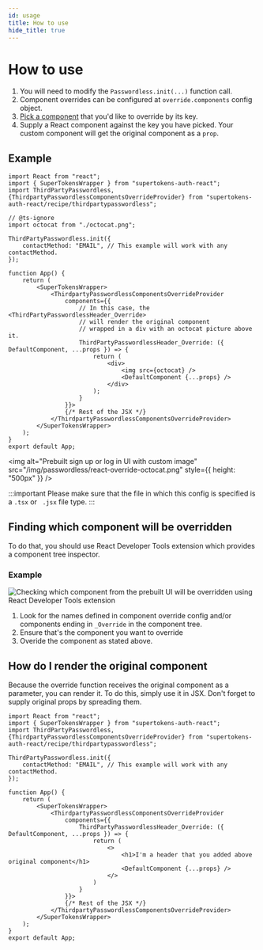 ```yaml
---
id: usage
title: How to use
hide_title: true
---
```



# How to use

1. You will need to modify the `Passwordless.init(...)` function call.
2. Component overrides can be configured at `override.components` config object.
3. [Pick a component](#finding-which-component-will-be-overridden) that you'd like to override by its key.
4. Supply a React component against the key you have picked. Your custom component will get the original component as a `prop`.

## Example
<FrontendSDKTabs>
<TabItem value="reactjs">

```tsx
import React from "react";
import { SuperTokensWrapper } from "supertokens-auth-react";
import ThirdPartyPasswordless, {ThirdpartyPasswordlessComponentsOverrideProvider} from "supertokens-auth-react/recipe/thirdpartypasswordless";

// @ts-ignore
import octocat from "./octocat.png";

ThirdPartyPasswordless.init({
    contactMethod: "EMAIL", // This example will work with any contactMethod.
});

function App() {
    return (
        <SuperTokensWrapper>
            <ThirdpartyPasswordlessComponentsOverrideProvider
                components={{
                    // In this case, the <ThirdPartyPasswordlessHeader_Override> 
                    // will render the original component
                    // wrapped in a div with an octocat picture above it.
                    ThirdPartyPasswordlessHeader_Override: ({ DefaultComponent, ...props }) => {
                        return (
                            <div>
                                <img src={octocat} />
                                <DefaultComponent {...props} />
                            </div>
                        );
                    }
                }}>
                {/* Rest of the JSX */}
            </ThirdpartyPasswordlessComponentsOverrideProvider>
        </SuperTokensWrapper>
    );
}
export default App;
```

<img alt="Prebuilt sign up or log in UI with custom image" src="/img/passwordless/react-override-octocat.png" style={{
    height: "500px"
}} />

:::important
Please make sure that the file in which this config is specified is a `.tsx` or ` .jsx` file type.
:::

</TabItem>
</FrontendSDKTabs>

## Finding which component will be overridden
To do that, you should use React Developer Tools extension which provides a component tree inspector.

### Example
<img alt="Checking which component from the prebuilt UI will be overridden using React Developer Tools extension" src="/img/thirdpartypasswordless/override/find-component.png" />

1. Look for the names defined in component override config and/or components ending in `_Override` in the component tree.
2. Ensure that's the component you want to override
3. Overide the component as stated above.

## How do I render the original component
Because the override function receives the original component as a parameter,
you can render it. To do this, simply use it in JSX. Don't forget to supply original props
by spreading them.

```tsx
import React from "react";
import { SuperTokensWrapper } from "supertokens-auth-react";
import ThirdPartyPasswordless, {ThirdpartyPasswordlessComponentsOverrideProvider} from "supertokens-auth-react/recipe/thirdpartypasswordless";

ThirdPartyPasswordless.init({
    contactMethod: "EMAIL", // This example will work with any contactMethod.
});

function App() {
    return (
        <SuperTokensWrapper>
            <ThirdpartyPasswordlessComponentsOverrideProvider
                components={{
                    ThirdPartyPasswordlessHeader_Override: ({ DefaultComponent, ...props }) => {
                        return (
                            <>
                                <h1>I'm a header that you added above original component</h1>
                                <DefaultComponent {...props} />
                            </>
                        )
                    }
                }}>
                {/* Rest of the JSX */}
            </ThirdpartyPasswordlessComponentsOverrideProvider>
        </SuperTokensWrapper>
    );
}
export default App;
```